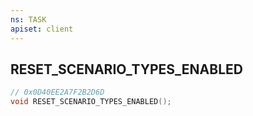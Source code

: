 ```yaml
---
ns: TASK
apiset: client
---
```

## RESET_SCENARIO_TYPES_ENABLED

```c
// 0x0D40EE2A7F2B2D6D
void RESET_SCENARIO_TYPES_ENABLED();
```